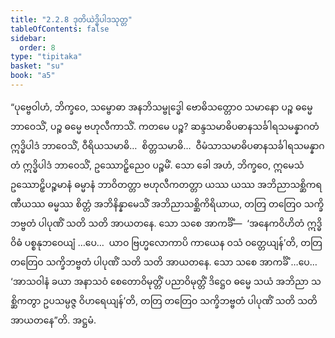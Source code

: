 ```yaml
---
title: "2.2.8 ဒုတိယဲဒ္ဓိပါဒသုတ္တ"
tableOfContents: false
sidebar:
  order: 8
type: "tipitaka"
basket: "su"
book: "a5"
---
```



<DynamicBreadcrumb />

<Division number="68" book="a5" e="ch" v="16" p="72">

<Paragraph number="416" book="a5">
“ပုဗ္ဗေဝါဟံ, ဘိက္ခဝေ, သမ္ဗောဓာ အနဘိသမ္ဗုဒ္ဓေါ ဗောဓိသတ္တောဝ သမာနော ပဉ္စ ဓမ္မေ ဘာဝေသိံ, ပဉ္စ ဓမ္မေ ဗဟုလီကာသိံ. ကတမေ ပဉ္စ? ဆန္ဒသမာဓိပဓာနသင်္ခါရသမန္နာဂတံ ဣဒ္ဓိပါဒံ ဘာဝေသိံ, ဝီရိယသမာဓိ…  စိတ္တသမာဓိ…  ဝီမံသာသမာဓိပဓာနသင်္ခါရသမန္နာဂတံ ဣဒ္ဓိပါဒံ ဘာဝေသိံ, ဥဿောဠှိညေဝ ပဉ္စမိံ. သော ခေါ အဟံ, ဘိက္ခဝေ, ဣမေသံ ဥဿောဠှိပဉ္စမာနံ ဓမ္မာနံ ဘာဝိတတ္တာ ဗဟုလီကတတ္တာ ယဿ ယဿ အဘိညာသစ္ဆိကရဏီယဿ ဓမ္မဿ စိတ္တံ အဘိနိန္နာမေသိံ အဘိညာသစ္ဆိကိရိယာယ, တတြ တတြေဝ သက္ခိဘဗ္ဗတံ ပါပုဏိံ သတိ သတိ အာယတနေ.
</Paragraph>

<Paragraph number="417" book="a5">
သော သစေ အာကင်္ခိံ—  ‘အနေကဝိဟိတံ ဣဒ္ဓိဝိဓံ ပစ္စနုဘဝေယျံ …ပေ…  ယာဝ ဗြဟ္မလောကာပိ ကာယေန ဝသံ ဝတ္တေယျန်’တိ, တတြ တတြေဝ သက္ခိဘဗ္ဗတံ ပါပုဏိံ သတိ သတိ အာယတနေ.
</Paragraph>

<Paragraph number="418" book="a5">
သော သစေ အာကင်္ခိံ …ပေ…  ‘အာသဝါနံ ခယာ အနာသဝံ စေတောဝိမုတ္တိံ ပညာဝိမုတ္တိံ ဒိဋ္ဌေဝ ဓမ္မေ သယံ အဘိညာ သစ္ဆိကတွာ ဥပသမ္ပဇ္ဇ ဝိဟရေယျန်’တိ, တတြ တတြေဝ သက္ခိဘဗ္ဗတံ ပါပုဏိံ သတိ သတိ အာယတနေ”တိ.

</Paragraph>
</Division>

<Paragraph number="419" type="center" book="a5">
အဋ္ဌမံ.
</Paragraph>